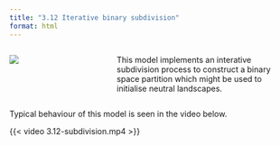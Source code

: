 ```yaml
---
title: "3.12 Iterative binary subdivision"
format: html
---
```


:::: {.columns}
::: {.column width=35%}
[![](3.12-subdivision.png){style="padding-right:10px;"}](3.12-subdivision.nlogox)
:::

::: {.column width=65%}
This model implements an interative subdivision process to construct a binary space partition which might be used to initialise neutral landscapes.
:::
::::


::: .clearfix
:::

Typical behaviour of this model is seen in the video below.

{{< video 3.12-subdivision.mp4 >}}